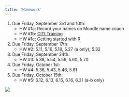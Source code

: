 ```yaml
---
title: 'Homework'
---
```

#. Due Friday, September 3rd and 10th:
    + HW #1a: Record your names on Moodle name coach
    + HW #1b: [CITI Training](HW1b_CITI-Training.pdf)
    + [HW #1c: Getting started with R](labs/intro_to_r.html)
    
#. Due Friday, September 17th:
    + HW #2: 5.11, 5.16, 5.18, 5.27 (a only), 5.32
    
#. Due Friday, September 24th:
    + HW #3: 5.38, 5.54, 5.59, 5.60, 5.70
    
#. Due Friday, October 1st:
    + HW #4: 5.36, 5.43, 5.46, 5.61

#. Due Friday, October 15th:
    + HW #5: 6.12, 6.13, 6.15, 6.16, 6.31 (a-b only)

![](https://c.tenor.com/xATuBt2dRhwAAAAM/kitten-cat.gif)



